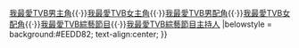 {{Navbox with columns
| name      = 星和無綫電視大獎我最愛TVB女配角
| title     = {{{1|}}} [[星和無綫電視大獎]][[星和無綫電視大獎我最愛TVB女配角|我最愛TVB女配角]]
|titlestyle = background: #EEDD82;
|colwidth = 300px
|col1 =  2014 [[陳敏之]] <br /> 
|col2 =  2015 [[林夏薇]] <br /> 
|col3 =  2016 [[林夏薇]] <br /> 
|col4 =  2017 [[黃心穎]] <br /> 


|below  = [[星和無綫電視大獎我最愛TVB電視劇集|我最愛TVB電視劇集]]{{·}}[[星和無綫電視大獎我最愛TVB男主角|我最愛TVB男主角]]{{·}}[[星和無綫電視大獎我最愛TVB女主角|我最愛TVB女主角]]{{·}}[[星和無綫電視大獎我最愛TVB男配角|我最愛TVB男配角]]{{·}}[[星和無綫電視大獎我最愛TVB女配角|我最愛TVB女配角]]{{·}}[[星和無綫電視大獎我最愛TVB綜藝節目|我最愛TVB綜藝節目]]{{·}}[[星和無綫電視大獎我最愛TVB綜藝節目主持人|我最愛TVB綜藝節目主持人]]
|belowstyle = background:#EEDD82; text-align:center; 
}}
<noinclude>
</noinclude>